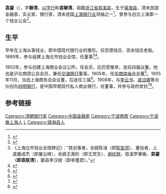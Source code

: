 {{Infobox_officeholder
| name = 袁鎏、袁聯清
| image name = 
| width = 200px
| sex = 男
| native place = [[浙江省|浙江省]][[寧波府|寧波府]][[鎮海縣|鎮海縣]]（今属[[慈溪市|慈溪市]]）
| now = 金融家、实业家、银行家
| period = 
| party = 
| date of birth = 1844年
| place of birth = {{QING}}[[浙江省|浙江省]][[寧波府|寧波府]][[鎮海縣|鎮海縣]]（今属[[浙江省|浙江省]][[慈溪市|慈溪市]]）
| nationality={{QING}}<br />{{ROC}}
| date of death = 
| place of death = 
| spouse = 
| educate = 
*私塾
| past = 
* 崇德钱庄老板
* 崇余钱庄老板
* 上海北市钱业会馆董事(1889年-)
* 上海商业会议公所会员(1902年-)
* 上海商业会议公所第一、二、三、四届议董
* 沪北商团公会会员
* [[交通银行|交通银行]]董事
* [[华商体操会|华商体操会]]会董(1905年-)
* 上海商务总会议董(1905年11月-)
* [[四明银行|四明银行]]董事(1908年-)
}}

'''袁鎏'''（{{bd|1844年||20世纪|？|}}），字'''聯清'''，[[以字行|以字行]]称'''袁聯清'''，祖籍[[浙江省|浙江省]][[慈溪县|慈溪县]]，生于[[镇海县|镇海县]]，清末民国金融家、实业家、银行家，清末民国[[上海|上海]][[银行业|银行业]]领袖之一<ref name="袁联清">{{cite web|url=http://www.zslswh.com/merchantdetails.aspx?aid=2&mid=490 |title=袁联清(清朝) |publisher=浙商历史与文化博物馆 |accessdate=2017-07-02}}</ref>，曾参与创立上海第一个钱业公会<ref>{{cite web |url=http://zx.huangpuqu.sh.cn/hpzx/InfoDetail/?InfoID=46b80c2d-9296-45a0-9fdb-d7d7a73eaf5a&CategoryNum=024004001 |title=上海第一个钱业公会始末 |publisher=黄浦政协 |date=2013-12-19 |accessdate=2017-07-02 |archive-url=https://web.archive.org/web/20140715023016/http://zx.huangpuqu.sh.cn/hpzx/InfoDetail/?InfoID=46b80c2d-9296-45a0-9fdb-d7d7a73eaf5a&CategoryNum=024004001 |archive-date=2014-07-15 |dead-url=yes }}</ref>。

==生平==
早年在上海从事钱业，即中国现代银行业的雏形。任崇德钱庄、崇余钱庄老板。1889年，参与组建上海北市钱业会馆，任董事<ref>《上海北市钱业会馆碑记》：“其创事者，余姚陈淦（即[[陈笙郊|陈笙郊]]）、董役者，上虞屠成杰（即屠云峰），余姚王荛阶（即王冥生）、[[谢纶辉|谢纶辉]]，慈溪罗秉衡、'''袁鎏（即袁联清）'''，鄞县李汉绶（即李墨君）。”</ref><ref>{{cite web |url=http://www.cssn.cn/zgs/zgs_zgjds/201310/t20131025_546144.shtml |title=民国时期的会馆对社会政治经济的影响 |publisher=中国社会科学网 |date=2011年4月19日 |accessdate=2017-07-02 |archive-date=2015-09-23 |archive-url=https://web.archive.org/web/20150923212239/http://www.cssn.cn/zgs/zgs_zgjds/201310/t20131025_546144.shtml |dead-url=no }}</ref>。

1902年，参与创建上海商业会议公所，任会员，后历受推举，连任四届议董。他也是沪北商团公会会员，兼任[[交通银行|交通银行]]董事。1905年，任[[华商体操会|华商体操会]]会董<ref>{{cite web |url=http://shtong.gov.cn/newsite/node2/node2245/node4538/node56987/node57001/node57992/userobject1ai45382.html |title=第四节 组建商团 |publisher=上海市地方志办公室 |accessdate=2017-07-02 |archive-date=2016-06-27 |archive-url=https://web.archive.org/web/20160627181625/http://www.shtong.gov.cn/Newsite/node2/node2245/node4538/node56987/node57001/node57992/userobject1ai45382.html |dead-url=no }}</ref>。1905年11月，当选上海商务总会议董，后连任三届<ref>{{cite web |url=http://shtong.gov.cn/newsite/node2/node2245/node4538/node56987/node56989/node56991/userobject1ai45359.html |title=第三节 上海商务总会议董、机构及会员 |publisher=上海市地方志办公室 |accessdate=2017-07-02 |archive-date=2016-06-27 |archive-url=https://web.archive.org/web/20160627181528/http://www.shtong.gov.cn/Newsite/node2/node2245/node4538/node56987/node56989/node56991/userobject1ai45359.html |dead-url=no }}</ref>。1908年，与[[李云书|李云书]]、[[虞洽卿|虞洽卿]]等合伙创办[[四明银行|四明银行]]，是中国早期现代私人商业银行，任董事，并参与政府发钞<ref>{{cite web |url=http://shtong.gov.cn/newsite/node2/node2245/node75491/node75497/node75550/node75562/userobject1ai92351.html |title=第八节 “小四行” |publisher=上海金融志 |accessdate=2017-07-02 |archive-date=2016-04-27 |archive-url=https://web.archive.org/web/20160427182942/http://www.shtong.gov.cn/Newsite/node2/node2245/node75491/node75497/node75550/node75562/userobject1ai92351.html |dead-url=no }}</ref><ref>{{cite web |url=http://119.97.201.28:7500/HistoryBuilding.aspx?HBId=11 |title=四明银行 |publisher=武汉市曾为优秀历史建筑 |accessdate=2017-07-02 |archive-date=2016-03-04 |archive-url=https://web.archive.org/web/20160304080731/http://119.97.201.28:7500/HistoryBuilding.aspx?HBId=11 |dead-url=no }}</ref>。

==参考链接==
{{reflist|2}}

{{DEFAULTSORT:Y}}
[[Category:清朝银行家|Category:清朝银行家]]
[[Category:中国金融家|Category:中国金融家]]
[[Category:宁波商帮|Category:宁波商帮]]
[[Category:宁波裔上海人|Category:宁波裔上海人]]
[[Category:竹江袁氏|L]]
[[Category:镇海县人|Category:镇海县人]]